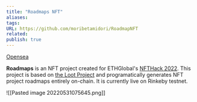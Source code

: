 ```yaml
---
title: "Roadmaps NFT"
aliases: 
tags: 
URL: https://github.com/moribetamidori/RoadmapNFT
related: 
publish: true
---
```


[Opensea](https://testnets.opensea.io/collection/roadmaps-v3)

**Roadmaps** is an NFT project created for ETHGlobal's [NFTHack 2022](https://nft.ethglobal.co/). This project is based on [the Loot Project](https://www.lootproject.com/) and programatically generates NFT project roadmaps entirely on-chain. It is currently live on Rinkeby testnet.

![[Pasted image 20220531075645.png]]